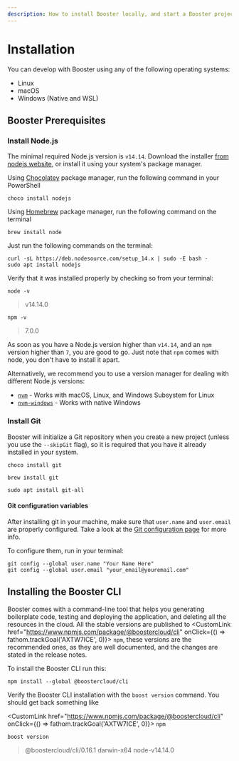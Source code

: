 ```yaml
---
description: How to install Booster locally, and start a Booster project in no time.
---
```



# Installation

You can develop with Booster using any of the following operating systems:

- Linux
- macOS
- Windows (Native and WSL)

## Booster Prerequisites

### Install Node.js

The minimal required Node.js version is `v14.14`. Download the installer
[from nodejs website](https://nodejs.org/en/), or install it using your system's package
manager.

<!-- For some strange reason, when using tabs, you need to remove the ident on the content -->

<Tabs groupId="os">
<TabItem value="windows" label="Windows">

Using [Chocolatey](https://chocolatey.org/) package manager, run the following command in your PowerShell

<TerminalWindow>

```shell
choco install nodejs
```

</TerminalWindow>


</TabItem>
<TabItem value="macos" label="macOS">

Using [Homebrew](https://brew.sh) package manager, run the following command on the terminal

<TerminalWindow>

```shell
brew install node
```

</TerminalWindow>

</TabItem>
<TabItem value="ubuntu" label="Ubuntu">
  
Just run the following commands on the terminal:

<TerminalWindow>

```shell
curl -sL https://deb.nodesource.com/setup_14.x | sudo -E bash -
sudo apt install nodejs
```

</TerminalWindow>

</TabItem>
</Tabs>

Verify that it was installed properly by checking so from your terminal:

<TerminalWindow>

```shell
node -v
```

> v14.14.0

```shell
npm -v
```

> 7.0.0

</TerminalWindow>

As soon as you have a Node.js version higher than `v14.14`, and an `npm` version higher than
`7`, you are good to go. Just note that `npm` comes with node, you don't have to install
it apart.

Alternatively, we recommend you to use a version manager for dealing with different Node.js
versions:

- [`nvm`](https://github.com/nvm-sh/nvm) - Works with macOS, Linux, and Windows Subsystem
  for Linux
- [`nvm-windows`](https://github.com/coreybutler/nvm-windows) - Works with native Windows

### Install Git

Booster will initialize a Git repository when you create a new project (unless you use the `--skipGit` flag), so it is required that you have it already installed in your system.

<Tabs groupId="os">
<TabItem value="windows" label="Windows">

<TerminalWindow>

```shell
choco install git
```

</TerminalWindow>

</TabItem>
<TabItem value="macos" label="macOS" default>

<TerminalWindow>

```shell
brew install git
```

</TerminalWindow>

</TabItem>
<TabItem value="ubuntu" label="Ubuntu">

<TerminalWindow>

```shell
sudo apt install git-all
```

</TerminalWindow>

</TabItem>
</Tabs>

#### Git configuration variables

After installing git in your machine, make sure that `user.name` and `user.email` are properly configured.
Take a look at the [Git configuration page](https://git-scm.com/docs/git-config) for more info.

To configure them, run in your terminal:

<TerminalWindow>

```shell
git config --global user.name "Your Name Here"
git config --global user.email "your_email@youremail.com"
```

</TerminalWindow>


## Installing the Booster CLI

Booster comes with a command-line tool that helps you generating boilerplate code,
testing and deploying the application, and deleting all the resources in the cloud. All
the stable versions are published to <CustomLink href="https://www.npmjs.com/package/@boostercloud/cli" onClick={() => fathom.trackGoal('AXTW7ICE', 0)}> `npm`,</CustomLink>
these versions are the recommended ones, as they are well documented, and the changes are
stated in the release notes.

To install the Booster CLI run this:

<TerminalWindow>

```shell
npm install --global @boostercloud/cli
```

</TerminalWindow>


Verify the Booster CLI installation with the `boost version` command. You should get back
something like

<CustomLink href="https://www.npmjs.com/package/@boostercloud/cli" onClick={() => fathom.trackGoal('AXTW7ICE', 0)}> `npm`</CustomLink>

<TerminalWindow>

```shell
boost version
```

> @boostercloud/cli/0.16.1 darwin-x64 node-v14.14.0

</TerminalWindow>
